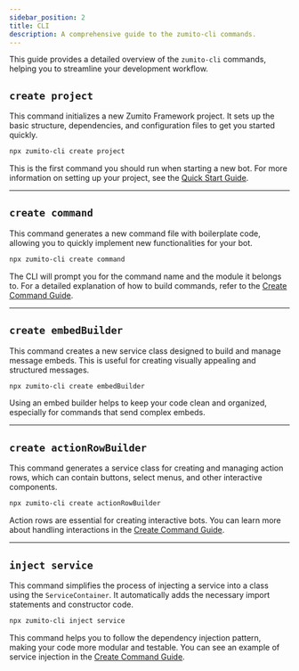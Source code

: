 ```yaml
---
sidebar_position: 2
title: CLI
description: A comprehensive guide to the zumito-cli commands.
---
```



This guide provides a detailed overview of the `zumito-cli` commands, helping you to streamline your development workflow.

## `create project`

This command initializes a new Zumito Framework project. It sets up the basic structure, dependencies, and configuration files to get you started quickly.

```bash
npx zumito-cli create project
```

This is the first command you should run when starting a new bot. For more information on setting up your project, see the [Quick Start Guide](/guides/start).

---

## `create command`

This command generates a new command file with boilerplate code, allowing you to quickly implement new functionalities for your bot.

```bash
npx zumito-cli create command
```

The CLI will prompt you for the command name and the module it belongs to. For a detailed explanation of how to build commands, refer to the [Create Command Guide](/guides/command).

<LinkCard
  title="Create a command"
  description="Learn how to create commands for your bot"
  href="/guides/command"
/>

---

## `create embedBuilder`

This command creates a new service class designed to build and manage message embeds. This is useful for creating visually appealing and structured messages.

```bash
npx zumito-cli create embedBuilder
```

Using an embed builder helps to keep your code clean and organized, especially for commands that send complex embeds.

---

## `create actionRowBuilder`

This command generates a service class for creating and managing action rows, which can contain buttons, select menus, and other interactive components.

```bash
npx zumito-cli create actionRowBuilder
```

Action rows are essential for creating interactive bots. You can learn more about handling interactions in the [Create Command Guide](/guides/command).

---

## `inject service`

This command simplifies the process of injecting a service into a class using the `ServiceContainer`. It automatically adds the necessary import statements and constructor code.

```bash
npx zumito-cli inject service
```

This command helps you to follow the dependency injection pattern, making your code more modular and testable. You can see an example of service injection in the [Create Command Guide](/guides/command#acces-to-discord-client-instance).